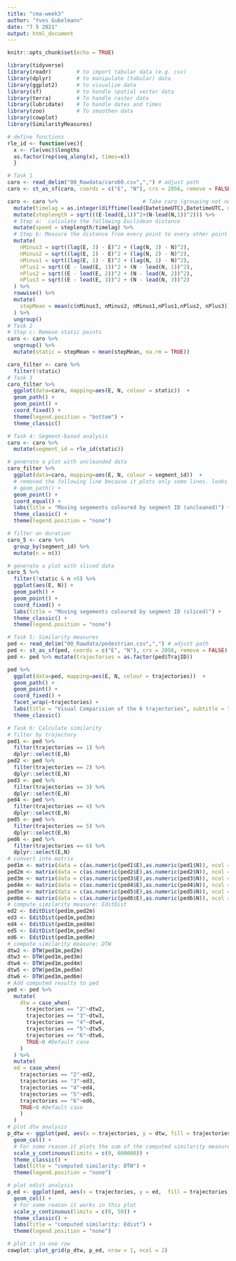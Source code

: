 ```yaml
---
title: "cma-week3"
author: "Yves Gubelmann"
date: "7 5 2021"
output: html_document
---
```


```r
knitr::opts_chunk$set(echo = TRUE)

library(tidyverse)
library(readr)        # to import tabular data (e.g. csv)
library(dplyr)        # to manipulate (tabular) data
library(ggplot2)      # to visualize data
library(sf)           # to handle spatial vector data
library(terra)        # To handle raster data
library(lubridate)    # To handle dates and times
library(zoo)          # To smoothen data
library(cowplot)
library(SimilarityMeasures)

# define functions
rle_id <- function(vec){
  x <- rle(vec)$lengths
  as.factor(rep(seq_along(x), times=x))
  }

```


```r
# Task 1
caro <- read_delim("00_Rawdata/caro60.csv",",") # adjust path
caro <- st_as_sf(caro, coords = c("E", "N"), crs = 2056, remove = FALSE)

caro <- caro %>%                           # Take caro (grouping not needed)
  mutate(timelag = as.integer(difftime(lead(DatetimeUTC),DatetimeUTC, units = "secs"))) %>% 
  mutate(steplength = sqrt(((E-lead(E,1))^2+(N-lead(N,1))^2))) %>%
  # Step a:  calculate the following Euclidean distance
  mutate(speed = steplength/timelag) %>% 
  # Step b: Measure the distance from every point to every other point within this temporal window
  mutate(
    nMinus3 = sqrt((lag(E, 3) - E)^2 + (lag(N, 3) - N)^2),
    nMinus2 = sqrt((lag(E, 2) - E)^2 + (lag(N, 2) - N)^2),
    nMinus1 = sqrt((lag(E, 1) - E)^2 + (lag(N, 1) - N)^2),
    nPlus1 = sqrt((E - lead(E, 1))^2 + (N - lead(N, 1))^2),
    nPlus2 = sqrt((E - lead(E, 2))^2 + (N - lead(N, 2))^2),
    nPlus3 = sqrt((E - lead(E, 3))^2 + (N - lead(N, 3))^2)
  ) %>% 
  rowwise() %>%
  mutate(
    stepMean = mean(c(nMinus3, nMinus2, nMinus1,nPlus1,nPlus2, nPlus3))
  ) %>%
  ungroup() 
# Task 2
# Step c: Remove static points
caro <- caro %>% 
  ungroup() %>%
  mutate(static = stepMean < mean(stepMean, na.rm = TRUE))

caro_filter <- caro %>%
  filter(!static)
# Task 3
caro_filter %>%
  ggplot(data=caro, mapping=aes(E, N, colour = static))  +
  geom_path() +
  geom_point() +
  coord_fixed() +
  theme(legend.position = "bottom") +
  theme_classic()
```


```r
# Task 4: Segment-based analysis
caro <- caro %>%
  mutate(segment_id = rle_id(static))

# generate a plot with uncleanded data
caro_filter %>%
  ggplot(data=caro, mapping=aes(E, N, colour = segment_id))  +
  # removed the following line because it plots only some lines. looks ugly
  # geom_path() +
  geom_point() +
  coord_equal() +
  labs(title = "Moving segements coloured by segment ID (uncleaned)") + 
  theme_classic() +
  theme(legend.position = "none")

# filter on duration
caro_5 <- caro %>%
  group_by(segment_id) %>% 
  mutate(n = n()) 

# generate a plot with sliced data
caro_5 %>%
  filter(!static & n >5) %>% 
  ggplot(aes(E, N)) +
  geom_path() +
  geom_point() +
  coord_fixed() +
  labs(title = "Moving segements coloured by segment ID (sliced)") + 
  theme_classic() +
  theme(legend.position = "none")
```

```r
# Task 5: Similarity measures
ped <- read_delim("00_Rawdata/pedestrian.csv",",") # adjust path
ped <- st_as_sf(ped, coords = c("E", "N"), crs = 2056, remove = FALSE)
ped <- ped %>% mutate(trajectories = as.factor(ped$TrajID)) 

ped %>%
  ggplot(data=ped, mapping=aes(E, N, colour = trajectories))  +
  geom_path() +
  geom_point() +
  coord_fixed() +
  facet_wrap(~trajectories) +
  labs(title = "Visual Comparision of the 6 trajectories", subtitle = "Each subplot is shown i a different graph") + 
  theme_classic()
```

```r
# Task 6: Calculate similarity
# filter by trajectory
ped1 <- ped %>% 
  filter(trajectories == 1) %>% 
  dplyr::select(E,N)
ped2 <- ped %>%
  filter(trajectories == 2) %>% 
  dplyr::select(E,N) 
ped3 <- ped %>%
  filter(trajectories == 3) %>% 
  dplyr::select(E,N) 
ped4 <- ped %>%
  filter(trajectories == 4) %>% 
  dplyr::select(E,N) 
ped5 <- ped %>%
  filter(trajectories == 5) %>% 
  dplyr::select(E,N) 
ped6 <- ped %>%
  filter(trajectories == 6) %>% 
  dplyr::select(E,N) 
# convert into matrix
ped1m <- matrix(data = c(as.numeric(ped1$E),as.numeric(ped1$N)), ncol = 2)
ped2m <- matrix(data = c(as.numeric(ped2$E),as.numeric(ped2$N)), ncol = 2)
ped3m <- matrix(data = c(as.numeric(ped3$E),as.numeric(ped3$N)), ncol = 2)
ped4m <- matrix(data = c(as.numeric(ped4$E),as.numeric(ped4$N)), ncol = 2)
ped5m <- matrix(data = c(as.numeric(ped5$E),as.numeric(ped5$N)), ncol = 2)
ped6m <- matrix(data = c(as.numeric(ped6$E),as.numeric(ped6$N)), ncol = 2)
# compute similarity measure: EditDist
ed2 <- EditDist(ped1m,ped2m)
ed3 <- EditDist(ped1m,ped3m)
ed4 <- EditDist(ped1m,ped4m)
ed5 <- EditDist(ped1m,ped5m)
ed6 <- EditDist(ped1m,ped6m)
# compute similarity measure: DTW
dtw2 <- DTW(ped1m,ped2m)
dtw3 <- DTW(ped1m,ped3m)
dtw4 <- DTW(ped1m,ped4m)
dtw5 <- DTW(ped1m,ped5m)
dtw6 <- DTW(ped1m,ped6m)
# Add computed results to ped
ped <- ped %>% 
  mutate(
    dtw = case_when(
      trajectories == "2"~dtw2,
      trajectories == "3"~dtw3,
      trajectories == "4"~dtw4,
      trajectories == "5"~dtw5,
      trajectories == "6"~dtw6,
      TRUE~0 #Default case
    )
  ) %>% 
  mutate(
  ed = case_when(
    trajectories == "2"~ed2,
    trajectories == "3"~ed3,
    trajectories == "4"~ed4,
    trajectories == "5"~ed5,
    trajectories == "6"~ed6,
    TRUE~0 #Default case
    )
  )
# plot dtw analysis
p_dtw <- ggplot(ped, aes(x = trajectories, y = dtw, fill = trajectories)) +
  geom_col() +
  # For some reason it plots the sum of the computed similarity measures
  scale_y_continuous(limits = c(0, 600000)) +
  theme_classic() +
  labs(title = "computed similarity: DTW") +
  theme(legend.position = "none")

# plot edist analysis
p_ed <- ggplot(ped, aes(x = trajectories, y = ed,  fill = trajectories)) +
  geom_col() +
  # For some reason it works in this plot 
  scale_y_continuous(limits = c(0, 50)) +
  theme_classic() +
  labs(title = "computed similarity: Edist") +
  theme(legend.position = "none")

# plot it in one row
cowplot::plot_grid(p_dtw, p_ed, nrow = 1, ncol = 2)
```



